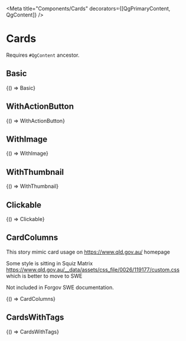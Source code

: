 


<Meta title="Components/Cards" decorators={[QgPrimaryContent, QgContent]} />

# Cards

Requires `#QgContent` ancestor.

## Basic

<Canvas sourceState="shown">
  <Story name="Basic" parameters={getDecoratedParameters(Basic)}>
    {() => Basic}
  </Story>
</Canvas>

## WithActionButton

<Canvas sourceState="shown">
  <Story name="WithActionButton" parameters={getDecoratedParameters(WithActionButton)}>
    {() => WithActionButton}
  </Story>
</Canvas>

## WithImage

<Canvas sourceState="shown">
  <Story name="WithImage" parameters={getDecoratedParameters(WithImage)}>
    {() => WithImage}
  </Story>
</Canvas>

## WithThumbnail

<Canvas sourceState="shown">
  <Story name="WithThumbnail" parameters={getDecoratedParameters(WithThumbnail)}>
    {() => WithThumbnail}
  </Story>
</Canvas>

## Clickable

<Canvas sourceState="shown">
  <Story name="Clickable" parameters={getDecoratedParameters(Clickable)}>
    {() => Clickable}
  </Story>
</Canvas>

## CardColumns

This story mimic card usage on https://www.qld.gov.au/ homepage

Some style is sitting in Squiz Matrix https://www.qld.gov.au/__data/assets/css_file/0026/119177/custom.css which is better to move to SWE

Not included in Forgov SWE documentation.

<Canvas sourceState="shown">
  <Story name="CardColumns" parameters={getDecoratedParameters(CardColumns)}>
    {() => CardColumns}
  </Story>
</Canvas>

## CardsWithTags

<Canvas sourceState="shown">
  <Story name="CardsWithTags" parameters={getDecoratedParameters(CardsWithTags)}>
    {() => CardsWithTags}
  </Story>
</Canvas>
